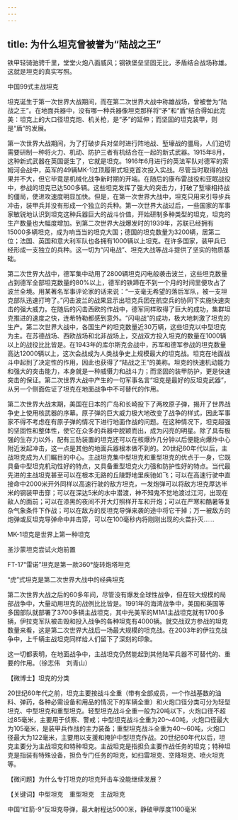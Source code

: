 ```yaml
---
---
---
```

title: 为什么坦克曾被誉为“陆战之王”
---




铁甲轻骑驰骋千里，堂堂火炮八面威风；钢铁堡垒坚固无比，矛盾结合战场称雄。这就是坦克的真实写照。

中国99式主战坦克



坦克诞生于第一次世界大战期间，而在第二次世界大战中称雄战场，曾被誉为“陆战之王”。在地面兵器中，没有哪一种兵器像坦克那样将“矛”和“盾”结合得如此完美：坦克上的大口径坦克炮、机关枪，是“矛”的延伸；而坚固的坦克装甲，则是“盾”的发展。

第一次世界大战期间，为了打破步兵对垒时进行阵地战、堑壕战的僵局，人们迫切需要研制一种将火力、机动、防护三者有机结合在一起的新式武器。1915年8月，这种新式武器在英国诞生了，它就是坦克。1916年6月进行的英法军队对德军的索姆河会战中，英军的49辆MK-1过顶履带式坦克首次投入实战。尽管当时取得的战果并不大，但它毕竟是机械化战争新时期的开端。在随后的康布雷战役和亚眠战役中，参战的坦克已达500多辆。这些坦克发挥了强大的突击力，打破了堑壕相持战的僵局，使进攻速度明显加快。但是，在第一次世界大战中，坦克只用来引导步兵冲击，装甲兵并没有形成一个独立的兵种。第一次世界大战过后，一些国家的军事家敏锐地认识到坦克这种兵器巨大的战斗价值，开始研制多种类型的坦克，坦克的生产数量也大幅度增加。到第二次世界大战爆发时的1939年，苏联已经拥有15000多辆坦克，成为响当当的坦克大国；德国的坦克数量为3200辆，居第二位；法国、英国和意大利军队也各拥有1000辆以上坦克。在许多国家，装甲兵已经形成一支独立的兵种。这一切为“闪电战”、坦克大战等战斗提供了坚实的物质基础。



第二次世界大战中，德军集中动用了2800辆坦克闪电般袭击波兰，这些坦克数量占到德军全部坦克数量的80%以上，德军的铁蹄在不到一个月的时间里便攻占了波兰全境。用某著名军事评论家的话来说：“一支毫无希望的落后军队，被一支坦克部队迅速打垮了。”闪击波兰的战果显示出坦克兵团在航空兵的协同下实施快速突击的强大威力。在随后的闪击西欧的作战中，德军同样取得了巨大的成功，集群坦克推进的速度之快，连希特勒都感到意外。“闪电战”的成功，极大地刺激了坦克的生产。第二次世界大战中，各国生产的坦克数量近30万辆，这些坦克以中型坦克为主。在苏德战场、西欧战场和北非战场上，交战双方投入坦克的数量在1000辆以上的战役比比皆是。在1943年的库尔斯克会战中，苏军和德军参战的坦克数量高达12000辆以上，这次会战成为人类战争史上规模最大的坦克战。坦克在地面战斗中起到了决定性的作用，因此也获得了“陆战之王”的美称。坦克的快速机动能力和强大的突击能力，本身就是一种威慑力和战斗力；而坚固的装甲防护，更是快速突击的保证。第二次世界大战中产生的一句军事名言“坦克是最好的反坦克武器”，从另一个侧面佐证了坦克在地面战争中不可替代的作用。

第二次世界大战末期，美国在日本的广岛和长崎投下了两枚原子弹，揭开了世界战争史上使用核武器的序幕。原子弹的巨大威力极大地改变了战争的样式，因此军事家不得不考虑在有原子弹的情况下进行地面作战的问题。在这种情况下，坦克超强的坚固性和整体性，使它在众多的兵器中脱颖而出，成为闪亮的明星。除了具有极强的生存力以外，配有三防装置的坦克还可以在核爆炸几分钟以后便能向爆炸中心附近发起冲击，这一点是其他的地面兵器根本做不到的。20世纪60年代以后，主战坦克成为人们瞩目的中心。主战坦克集中型坦克和重型坦克的优点于一身，它既具备中型坦克机动性好的特点，又具备重型坦克火力强和防护性好的特点。当代最先进的主战坦克甚至可以在根本无路的丘陵野地里疾驰如飞；可以在高速行驶中直接命中2000米开外同样以高速行驶的敌方坦克，一发炮弹可以将敌方坦克厚达半米的钢装甲击穿；可以在深达5米的水中潜渡，神不知鬼不觉地渡过江河，出现在敌人的面前；可以在漆黑的夜间不开大灯照样开车和开炮；可以在严寒和酷暑等复杂气象条件下作战；可以在敌方的反坦克导弹来袭的途中将它干掉；万一被敌方的炮弹或反坦克导弹命中并击穿，可以在100毫秒内将刚刚出现的火苗扑灭……

MK-1坦克是世界上第一种坦克



圣沙蒙坦克尝试火炮前置



FT-17“雷诺”坦克是第一款360°旋转炮塔坦克



“虎”式坦克是第二次世界大战中的经典坦克



第二次世界大战之后的60多年间，尽管没有爆发全球性战争，但在较大规模的局部战争中，大量动用坦克的战例比比皆是。1991年的海湾战争中，美国和英国等多国部队就部署了3700多辆主战坦克，其中光美军的M1A1主战坦克就有1700多辆，伊拉克军队被击毁和投入战争的各种坦克有4000辆。就交战双方参战的坦克数量来看，这是第二次世界大战后一场最大规模的坦克战。在2003年的伊拉克战争中，上千辆主战坦克同样给人们留下了深刻的印象。

这一切都表明，在地面战争中，主战坦克仍然能起到其他陆军兵器不可替代的、重要的作用。（徐志伟　刘青山）





【微博士】坦克的分类

20世纪60年代之前，坦克主要按战斗全重（带有全部成员，一个作战基数的油料、弹药，各种必需设备和用品的情况下的车辆全重）和火炮口径分类可分为轻型坦克、中型坦克和重型坦克。轻型坦克战斗全重一般为20吨以下，火炮口径不超过85毫米，主要用于侦察、警戒；中型坦克战斗全重为20～40吨，火炮口径最大为105毫米，是装甲兵作战的主力装备；重型坦克战斗全重为40～60吨，火炮口径最大为122毫米，主要用以支援和掩护中型坦克作战。20世纪60年代以后，坦克主要分为主战坦克和特种坦克。主战坦克是指担负主要作战任务的坦克；特种坦克是指装有特殊设备，担负专门任务的坦克，如扫雷坦克、空降坦克、喷火坦克等。

【微问题】为什么专打坦克的坦克歼击车没能继续发展？

【关键词】中型坦克　重型坦克　主战坦克





中国“红箭-9”反坦克导弹，最大射程达5000米，静破甲厚度1100毫米